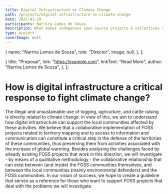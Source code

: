 ```yaml
---
title: Digital Infrastructure vs Climate Change
path: /projects/digital-infrastructure-vs-climate-change
date: 2021-01-29
participants: Narrira Lemos de Souza
description: What makes indegenous open source projects & collectives critical digital infrastructure and how are they supporting traditional communities?
type: project
coverImage: null
---
```


  {
    name: "Narrira Lemos de Souza",
    role: "Director",
    image: null,
  },
];

  {
    title: "Proposal",
    link: "https://example.com",
    linkText: "Read More",
    author: "Narrira Lemos de Souza",
  },
];

# How is digital infrastructure a critical response to fight climate change?

The illegal and unsustainable use of logging, agriculture, and cattle raising is directly related to climate change. In view of this, we aim to understand how digital infrastructure can support the local communities affected by these activities. We believe that a collaborative implementation of FOSS projects related to territory mapping and to access to information and communication can constitute a critical step in the defense of the territories of these communities, thus preserving them from activities associated with the increase of global warming. Besides analysing the challenges faced by already existing FOSS projects that work in this direction, we will investigate - by means of a qualitative methodology - the collaborative relationship that can exist between (and inside) the FOSS communities themselves, and between the local communities (mainly environmental defenders) and the FOSS communities. In our vision of success, we hope to create a guideline that serves as a reference for those who want to support FOSS projects that deal with the problems we will investigate.
